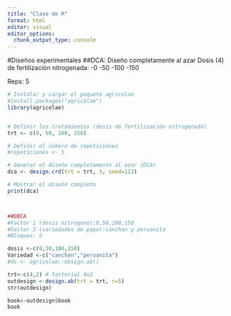 ```yaml
---
title: "Clase de R"
format: html
editor: visual
editor_options: 
  chunk_output_type: console
---
```

#Diseños experimentales
##DCA: Diseño completamente al azar
Dosis (4) de fertilización nitrogenada:
-0
-50
-100
-150

Reps: 5
```r
# Instalar y cargar el paquete agricolae
#install.packages("agricolae")
library(agricolae)


# Definir los tratamientos (dosis de fertilización nitrogenada)
trt <- c(0, 50, 100, 150)

# Definir el número de repeticiones
#repeticiones <- 5

# Generar el diseño completamente al azar (DCA)
dca <- design.crd(trt = trt, 5, seed=123)

# Mostrar el diseño completo
print(dca)



##DBCA
#Factor 1 (dosis nitrogeno):0,50,100,150
#Factor 2 (variedades de papa):canchan y peruanita
#Bloques: 5

```

```r
dosis <-c(0,50,100,150)
Variedad <-c("canchan","peruanita")
#ds <- agricolae::design.ab()

trt<-c(4,2) # factorial 4x2
outdesign <-design.ab(trt = trt, r=5)
str(outdesign)

book<-outdesign$book
book
```


